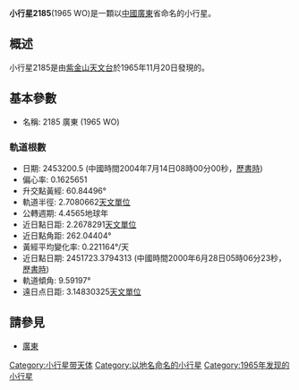 '''小行星2185'''(1965 WO)是一顆以[[中國|中國]][[廣東|廣東]]省命名的小行星。

== 概述 ==

小行星2185是由[[紫金山天文台|紫金山天文台]]於1965年11月20日發現的。

== 基本參數 ==

* 名稱: 2185 廣東 (1965 WO)

=== 軌道根數 ===

* 日期: 2453200.5 (中國時間2004年7月14日08時00分00秒，[[歷書時|歷書時]])
* 偏心率: 0.1625651
* 升交點黃經: 60.84496°
* 軌道半徑: 2.7080662[[天文單位|天文單位]]
* 公轉週期: 4.4565地球年
* 近日點日距: 2.2678291[[天文單位|天文單位]]
* 近日點角距: 262.04404°
* 黃經平均變化率: 0.221164°/天
* 近日點日期: 2451723.3794313 (中國時間2000年6月28日05時06分23秒，[[歷書時|歷書時]])
* 軌道傾角: 9.59197°
* 遠日点日距: 3.14830325[[天文單位|天文單位]]

== 請參見 ==

* [[廣東|廣東]]

{{Minor Planet Number|[[小行星2184|小行星2184]]|[[小行星2186|小行星2186]]}}

[[Category:小行星带天体|Category:小行星带天体]]
[[Category:以地名命名的小行星|Category:以地名命名的小行星]]
[[Category:1965年发现的小行星|Category:1965年发现的小行星]]